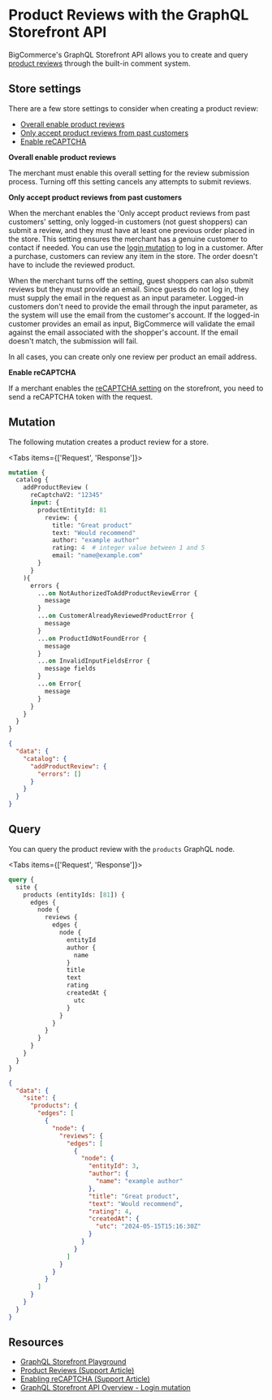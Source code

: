 # Product Reviews with the GraphQL Storefront API

BigCommerce's GraphQL Storefront API allows you to create and query [product reviews](https://support.bigcommerce.com/s/article/Managing-Reviews) through the built-in comment system. 

## Store settings

There are a few store settings to consider when creating a product review:

- [Overall enable product reviews](https://support.bigcommerce.com/s/article/Managing-Reviews?language=en_US#enable)
- [Only accept product reviews from past customers](https://support.bigcommerce.com/s/article/Managing-Reviews?language=en_US#enable)
- [Enable reCAPTCHA](https://support.bigcommerce.com/s/article/Updating-Themes-with-reCAPTCHA-v2)

**Overall enable product reviews**

The merchant must enable this overall setting for the review submission process. Turning off this setting cancels any attempts to submit reviews.

**Only accept product reviews from past customers**

When the merchant enables the 'Only accept product reviews from past customers' setting, only logged-in customers (not guest shoppers) can submit a review, and they must have at least one previous order placed in the store.
This setting ensures the merchant has a genuine customer to contact if needed. You can use the [login mutation](/docs/storefront/graphql#customer-login) to log in a customer.
After a purchase, customers can review any item in the store. The order doesn't have to include the reviewed product. 

When the merchant turns off the setting, guest shoppers can also submit reviews but they must provide an email. Since guests do not log in, they must supply the email in the request as an input parameter.
Logged-in customers don't need to provide the email through the input parameter, as the system will use the email from the customer's account.
If the logged-in customer provides an email as input, BigCommerce will validate the email against the email associated with the shopper's account. If the email doesn't match, the submission will fail.

In all cases, you can create only one review per product an email address.

**Enable reCAPTCHA**

If a merchant enables the [reCAPTCHA setting](https://support.bigcommerce.com/s/article/Updating-Themes-with-reCAPTCHA-v2) on the storefront, you need to send a reCAPTCHA token with the request.

## Mutation

The following mutation creates a product review for a store.


<Tabs items={['Request', 'Response']}>
<Tab>

```graphql filename="Example request: Create a product review" showLineNumbers copy
mutation {
  catalog {
    addProductReview (
      reCaptchaV2: "12345"
      input: {
        productEntityId: 81
          review: {
            title: "Great product"
            text: "Would recommend"
            author: "example author"
            rating: 4  # integer value between 1 and 5
            email: "name@example.com"
        }
      }
    ){
      errors {
        ...on NotAuthorizedToAddProductReviewError {
          message
        }
        ...on CustomerAlreadyReviewedProductError {
          message
        }
        ...on ProductIdNotFoundError {
          message
        }
        ...on InvalidInputFieldsError {
          message fields
        }
        ...on Error{
          message
        }
      }
    }
  }
}
```

</Tab>
<Tab>

```json filename="Example success response: Create a product review" showLineNumbers copy
{
  "data": {
    "catalog": {
      "addProductReview": {
        "errors": []
      }
    }
  }
}
```

</Tab>
</Tabs>


## Query


You can query the product review with the `products` GraphQL node.

<Tabs items={['Request', 'Response']}>
<Tab>

```graphql filename="Example request: Query a product review" showLineNumbers copy
query {
  site {
    products (entityIds: [81]) {
      edges {
        node {
          reviews {
            edges {
              node {
                entityId
                author {
                  name
                }
                title
                text
                rating
                createdAt {
                  utc
                }
              }
            }
          }
        }
      }
    }
  }
}
```

</Tab>
<Tab>

```json filename="Example response: Query a product review" showLineNumbers copy
{
  "data": {
    "site": {
      "products": {
        "edges": [
          {
            "node": {
              "reviews": {
                "edges": [
                  {
                    "node": {
                      "entityId": 3,
                      "author": {
                        "name": "example author"
                      },
                      "title": "Great product",
                      "text": "Would recommend",
                      "rating": 4,
                      "createdAt": {
                        "utc": "2024-05-15T15:16:30Z"
                      }
                    }
                  }
                ]
              }
            }
          }
        ]
      }
    }
  }
}
```

</Tab>
</Tabs>

## Resources

- [GraphQL Storefront Playground](https://developer.bigcommerce.com/graphql-storefront/playground)
- [Product Reviews (Support Article)](https://support.bigcommerce.com/s/article/Managing-Reviews)
- [Enabling reCAPTCHA (Support Article)](https://support.bigcommerce.com/s/article/Updating-Themes-with-reCAPTCHA-v2)
- [GraphQL Storefront API Overview - Login mutation](/docs/storefront/graphql#customer-login)